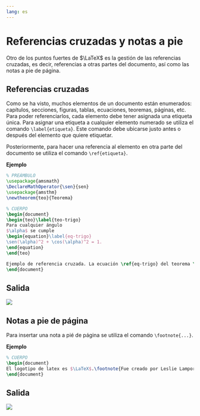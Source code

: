 ```yaml
---
lang: es
---
```


# Referencias cruzadas y notas a pie

Otro de los puntos fuertes de $\LaTeX$ es la gestión de las referencias cruzadas, es decir, referencias a otras partes del documento, así como las notas a pie de página.

## Referencias cruzadas

Como se ha visto, muchos elementos de un documento están enumerados: capítulos, secciones, figuras, tablas, ecuaciones, teoremas, páginas, etc. Para poder referenciarlos, cada elemento debe tener asignada una etiqueta única. Para asignar una etiqueta a cualquier elemento numerado se utiliza el comando `\label{etiqueta}`. Este comando debe ubicarse justo antes o después del elemento que quiere etiquetar. 

Posteriormente, para hacer una referencia al elemento en otra parte del documento se utiliza el comando `\ref{etiqueta}`.

**Ejemplo**

```latex
% PREÁMBULO
\usepackage{amsmath}
\DeclareMathOperator{\sen}{sen}
\usepackage{amsthm}
\newtheorem{teo}{Teorema}

% CUERPO
\begin{document}
\begin{teo}\label{teo-trigo}
Para cualquier ángulo
$\alpha$ se cumple 
\begin{equation}\label{eq-trigo}
\sen(\alpha)^2 + \cos(\alpha)^2 = 1.
\end{equation}
\end{teo}

Ejemplo de referencia cruzada. La ecuación \ref{eq-trigo} del teorema \ref{teo-trigo} es una ecuación básica en trigonometría.
\end{document}
```

:::{.callout-note collapse="true" icon=false}
## Salida
![](img/referencias-cruzadas/referencias-cruzadas.png)
:::

## Notas a pie de página

Para insertar una nota a pié de página se utiliza el comando `\footnote{...}`.

**Ejemplo**

```latex
% CUERPO
\begin{document}
El logotipo de latex es $\LaTeX$.\footnote{Fue creado por Leslie Lamport.}
\end{document}
```

:::{.callout-note collapse="true" icon=false}
## Salida
![](img/referencias-cruzadas/nota-pie.png)
:::